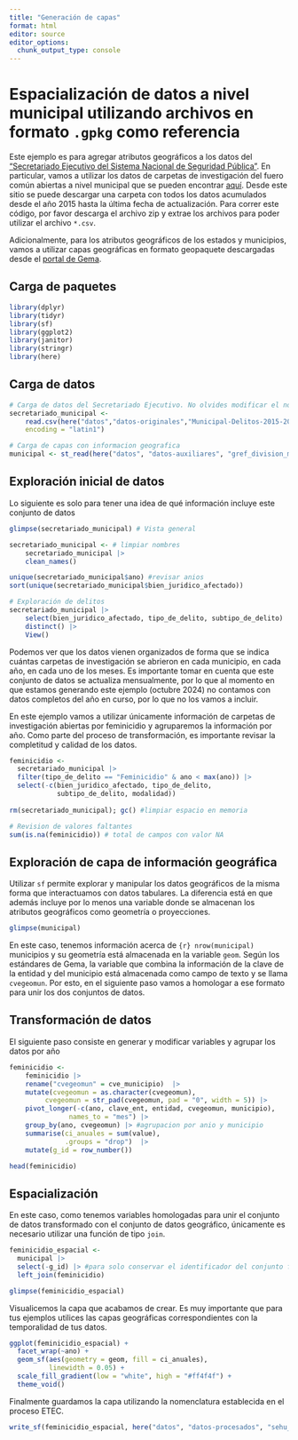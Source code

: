 ```yaml
---
title: "Generación de capas"
format: html
editor: source
editor_options: 
  chunk_output_type: console
---
```

# Espacialización de datos a nivel municipal utilizando archivos en formato `.gpkg` como referencia
Este ejemplo es para agregar atributos geográficos a los datos del ["Secretariado Ejecutivo del Sistema Nacional de Seguridad Pública"](https://www.gob.mx/sesnsp). En particular, vamos a utilizar los datos de carpetas de investigación del fuero común abiertas a nivel municipal que se pueden encontrar [aquí](https://www.gob.mx/sesnsp/acciones-y-programas/incidencia-delictiva-del-fuero-comun-nueva-metodologia?state=published). Desde este sitio se puede descargar una carpeta con todos los datos acumulados desde el año 2015 hasta la última fecha de actualización. Para correr este código, por favor descarga el archivo zip y extrae los archivos para poder utilizar el archivo `*.csv`.  

Adicionalmente, para los atributos geográficos de los estados y municipios, vamos a utilizar capas geográficas en formato geopaquete descargadas desde el [portal de Gema](https://gema.conahcyt.mx/).

## Carga de paquetes
```r
library(dplyr)
library(tidyr)
library(sf)
library(ggplot2)
library(janitor)
library(stringr)
library(here)
```

## Carga de datos

```r
# Carga de datos del Secretariado Ejecutivo. No olvides modificar el nombre del archivo que hayas descargado
secretariado_municipal <- 
    read.csv(here("datos","datos-originales","Municipal-Delitos-2015-2024_ago2024", "Municipal-Delitos-2015-2024_ago2024.csv"),
    encoding = "latin1")

# Carga de capas con informacion geografica
municipal <- st_read(here("datos", "datos-auxiliares", "gref_division_municipal_23_mun_a.gpkg"))

```

## Exploración inicial de datos
Lo siguiente es solo para tener una idea de qué información incluye este conjunto de datos
```r
glimpse(secretariado_municipal) # Vista general

secretariado_municipal <- # limpiar nombres
    secretariado_municipal |>
    clean_names()

unique(secretariado_municipal$ano) #revisar anios
sort(unique(secretariado_municipal$bien_juridico_afectado))

# Exploración de delitos
secretariado_municipal |>
    select(bien_juridico_afectado, tipo_de_delito, subtipo_de_delito) |>
    distinct() |>
    View()

```  

Podemos ver que los datos vienen organizados de forma que se indica cuántas carpetas de investigación se abrieron en cada municipio, en cada año, en cada uno de los meses. Es importante tomar en cuenta que este conjunto de datos se actualiza mensualmente, por lo que al momento en que estamos generando este ejemplo (octubre 2024) no contamos con datos completos del año en curso, por lo que no los vamos a incluir.

En este ejemplo vamos a utilizar únicamente información de carpetas de investigación abiertas por feminicidio y agruparemos la información por año. Como parte del proceso de transformación, es importante revisar la completitud y calidad de los datos. 

```r
feminicidio <-
  secretariado_municipal |> 
  filter(tipo_de_delito == "Feminicidio" & ano < max(ano)) |>
  select(-c(bien_juridico_afectado, tipo_de_delito, 
            subtipo_de_delito, modalidad))
  
rm(secretariado_municipal); gc() #limpiar espacio en memoria

# Revision de valores faltantes
sum(is.na(feminicidio)) # total de campos con valor NA 

```

## Exploración de capa de información geográfica
Utilizar `sf` permite explorar y manipular los datos geográficos de la misma forma que interactuamos con datos tabulares. La diferencia está en que además incluye por lo menos una variable donde se almacenan los atributos geográficos como geometría o proyecciones.
```r
glimpse(municipal)
``` 

En este caso, tenemos información acerca de `{r} nrow(municipal)` municipios y su geometría está almacenada en la variable `geom`. Según los estándares de Gema, la variable que combina la información de la clave de la entidad y del municipio está almacenada como campo de texto y se llama `cvegeomun`. Por esto, en el siguiente paso vamos a homologar a ese formato para unir los dos conjuntos de datos.  

## Transformación de datos
El siguiente paso consiste en generar y modificar variables y agrupar los datos por año
```r
feminicidio <- 
    feminicidio |>
    rename("cvegeomun" = cve_municipio)  |>
    mutate(cvegeomun = as.character(cvegeomun),
         cvegeomun = str_pad(cvegeomun, pad = "0", width = 5)) |> 
    pivot_longer(-c(ano, clave_ent, entidad, cvegeomun, municipio), 
               names_to = "mes") |> 
    group_by(ano, cvegeomun) |> #agrupacion por anio y municipio
    summarise(ci_anuales = sum(value),
              .groups = "drop")  |>
    mutate(g_id = row_number())

head(feminicidio)
```  

## Espacialización
En este caso, como tenemos variables homologadas para unir el conjunto de datos transformado con el conjunto de datos geográfico, únicamente es necesario utilizar una función de tipo `join`. 
```r
feminicidio_espacial <- 
  municipal |>
  select(-g_id) |> #para solo conservar el identificador del conjunto final
  left_join(feminicidio)   

glimpse(feminicidio_espacial)

```

Visualicemos la capa que acabamos de crear. Es muy importante que para tus ejemplos utilices las capas geográficas correspondientes con la temporalidad de tus datos.

```r
ggplot(feminicidio_espacial) +
  facet_wrap(~ano) +
  geom_sf(aes(geometry = geom, fill = ci_anuales),
          linewidth = 0.05) +
  scale_fill_gradient(low = "white", high = "#ff4f4f") +
  theme_void()

``` 

Finalmente guardamos la capa utilizando la nomenclatura establecida en el proceso ETEC.
```r
write_sf(feminicidio_espacial, here("datos", "datos-procesados", "sehu_secfemin_15_23_mun_a.gpkg"))
```
